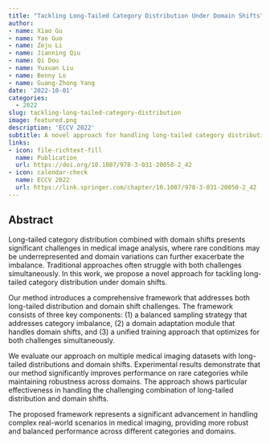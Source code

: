 ```yaml
---
title: "Tackling Long-Tailed Category Distribution Under Domain Shifts"
author: 
- name: Xiao Gu
- name: Yao Guo
- name: Zeju Li
- name: Jianning Qiu
- name: Qi Dou
- name: Yuxuan Liu
- name: Benny Lo
- name: Guang-Zhong Yang
date: '2022-10-01'
categories:
  - 2022
slug: tackling-long-tailed-category-distribution
image: featured.png
description: 'ECCV 2022'
subtitle: A novel approach for handling long-tailed category distribution under domain shifts in medical imaging.
links:
- icon: file-richtext-fill
  name: Publication
  url: https://doi.org/10.1007/978-3-031-20050-2_42
- icon: calendar-check
  name: ECCV 2022
  url: https://link.springer.com/chapter/10.1007/978-3-031-20050-2_42
---
```


## Abstract

Long-tailed category distribution combined with domain shifts presents significant challenges in medical image analysis, where rare conditions may be underrepresented and domain variations can further exacerbate the imbalance. Traditional approaches often struggle with both challenges simultaneously. In this work, we propose a novel approach for tackling long-tailed category distribution under domain shifts.

Our method introduces a comprehensive framework that addresses both long-tailed distribution and domain shift challenges. The framework consists of three key components: (1) a balanced sampling strategy that addresses category imbalance, (2) a domain adaptation module that handles domain shifts, and (3) a unified training approach that optimizes for both challenges simultaneously.

We evaluate our approach on multiple medical imaging datasets with long-tailed distributions and domain shifts. Experimental results demonstrate that our method significantly improves performance on rare categories while maintaining robustness across domains. The approach shows particular effectiveness in handling the challenging combination of long-tailed distribution and domain shifts.

The proposed framework represents a significant advancement in handling complex real-world scenarios in medical imaging, providing more robust and balanced performance across different categories and domains. 